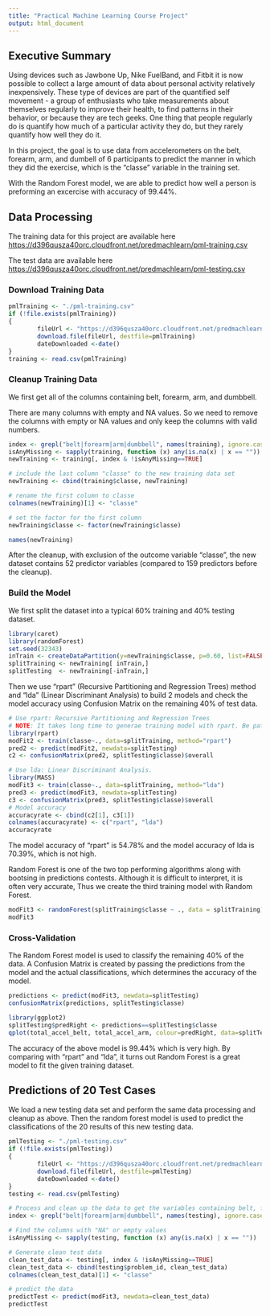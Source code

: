 ```yaml
---
title: "Practical Machine Learning Course Project"
output: html_document
---
```


## Executive Summary
Using devices such as Jawbone Up, Nike FuelBand, and Fitbit it is now possible to collect a large amount of data about personal activity relatively inexpensively. These type of devices are part of the quantified self movement - a group of enthusiasts who take measurements about themselves regularly to improve their health, to find patterns in their behavior, or because they are tech geeks. One thing that people regularly do is quantify how much of a particular activity they do, but they rarely quantify how well they do it.   

In this project, the goal is to use data from accelerometers on the belt, forearm, arm, and dumbell of 6 participants to predict the manner in which they did the exercise, which is the "classe" variable in the training set.  

With the Random Forest model, we are able to predict how well a person is preforming an excercise with accuracy of 99.44%. 

## Data Processing

The training data for this project are available here [https://d396qusza40orc.cloudfront.net/predmachlearn/pml-training.csv](https://d396qusza40orc.cloudfront.net/predmachlearn/pml-training.csv)  

The test data are available here [https://d396qusza40orc.cloudfront.net/predmachlearn/pml-testing.csv](https://d396qusza40orc.cloudfront.net/predmachlearn/pml-testing.csv)


### Download Training Data

```r
pmlTraining <- "./pml-training.csv"
if (!file.exists(pmlTraining))
{
        fileUrl <- "https://d396qusza40orc.cloudfront.net/predmachlearn/pml-training.csv"
        download.file(fileUrl, destfile=pmlTraining)
        dateDownloaded <-date()
}
training <- read.csv(pmlTraining)
```

### Cleanup Training Data
We first get all of the columns containing belt, forearm, arm, and dumbbell.  

There are many columns with empty and NA values. So we need to remove the columns with empty or NA values and only keep the columns with valid numbers. 

```r
index <- grepl("belt|forearm|arm|dumbbell", names(training), ignore.case=TRUE)
isAnyMissing <- sapply(training, function (x) any(is.na(x) | x == ""))
newTraining <- training[, index & !isAnyMissing==TRUE]

# include the last column "classe" to the new training data set
newTraining <- cbind(training$classe, newTraining)

# rename the first column to classe
colnames(newTraining)[1] <- "classe"

# set the factor for the first column
newTraining$classe <- factor(newTraining$classe)

names(newTraining)
```

After the cleanup, with exclusion of the outcome variable "classe", the new dataset contains 52 predictor variables (compared to 159 predictors before the cleanup).  

### Build the Model

We first split the dataset into a typical 60% training and 40% testing dataset.
```r
library(caret)
library(randomForest)
set.seed(32343)
inTrain <- createDataPartition(y=newTraining$classe, p=0.60, list=FALSE)
splitTraining <- newTraining[ inTrain,]
splitTesting  <- newTraining[-inTrain,]
```

Then we use "rpart" (Recursive Partitioning and Regression Trees) method and "lda" (Linear Discriminant Analysis) to build 2 models and check the model accuracy using Confusion Matrix on the remaining 40% of test data.

```r
# Use rpart: Recursive Partitioning and Regression Trees
# NOTE: It takes long time to generae training model with rpart. Be patient!
library(rpart)
modFit2 <- train(classe~., data=splitTraining, method="rpart")
pred2 <- predict(modFit2, newdata=splitTesting)
c2 <- confusionMatrix(pred2, splitTesting$classe)$overall

# Use lda: Linear Discriminant Analysis. 
library(MASS)
modFit3 <- train(classe~., data=splitTraining, method="lda")
pred3 <- predict(modFit3, newdata=splitTesting)
c3 <- confusionMatrix(pred3, splitTesting$classe)$overall
# Model accuracy 
accuracyrate <- cbind(c2[1], c3[1])
colnames(accuracyrate) <- c("rpart", "lda")
accuracyrate
```

The model accuracy of "rpart" is 54.78% and the model accuracy of lda is 70.39%, which is not high.     

Random Forest is one of the two top performing algorithms along with bootsing in predictions contests. Although it is difficult to interpret, it is often very accurate, Thus we create the third training model with Random Forest.  

```r
modFit3 <- randomForest(splitTraining$classe ~ ., data = splitTraining)
modFit3
```

### Cross-Validation
The Random Forest model is used to classify the remaining 40% of the data. A Confusion Matrix is created by passing the predictions from the model and the actual classifications, which determines the accuracy of the model.

```r
predictions <- predict(modFit3, newdata=splitTesting)
confusionMatrix(predictions, splitTesting$classe)

library(ggplot2)
splitTesting$predRight <- predictions==splitTesting$classe
qplot(total_accel_belt, total_accel_arm, colour=predRight, data=splitTesting, main="newdata prediction", size=I(5))
```

The accuracy of the above model is 99.44% which is very high. By comparing with "rpart" and "lda", it turns out Random Forest is a great model to fit the given training dataset. 

## Predictions of 20 Test Cases 

We load a new testing data set and perform the same data processing and cleanup as above. Then the random forest model is used to predict the classifications of the 20 results of this new testing data.

```r
pmlTesting <- "./pml-testing.csv"
if (!file.exists(pmlTesting))
{
        fileUrl <- "https://d396qusza40orc.cloudfront.net/predmachlearn/pml-testing.csv"
        download.file(fileUrl, destfile=pmlTesting)
        dateDownloaded <-date()
}
testing <- read.csv(pmlTesting)

# Process and clean up the data to get the variables containing belt, forearm, arm, and dumbbell
index <- grepl("belt|forearm|arm|dumbbell", names(testing), ignore.case=TRUE)

# Find the columns with "NA" or empty values
isAnyMissing <- sapply(testing, function (x) any(is.na(x) | x == ""))

# Generate clean test data
clean_test_data <- testing[, index & !isAnyMissing==TRUE]
clean_test_data <- cbind(testing$problem_id, clean_test_data)
colnames(clean_test_data)[1] <- "classe"

# predict the data
predictTest <- predict(modFit3, newdata=clean_test_data)
predictTest
```

